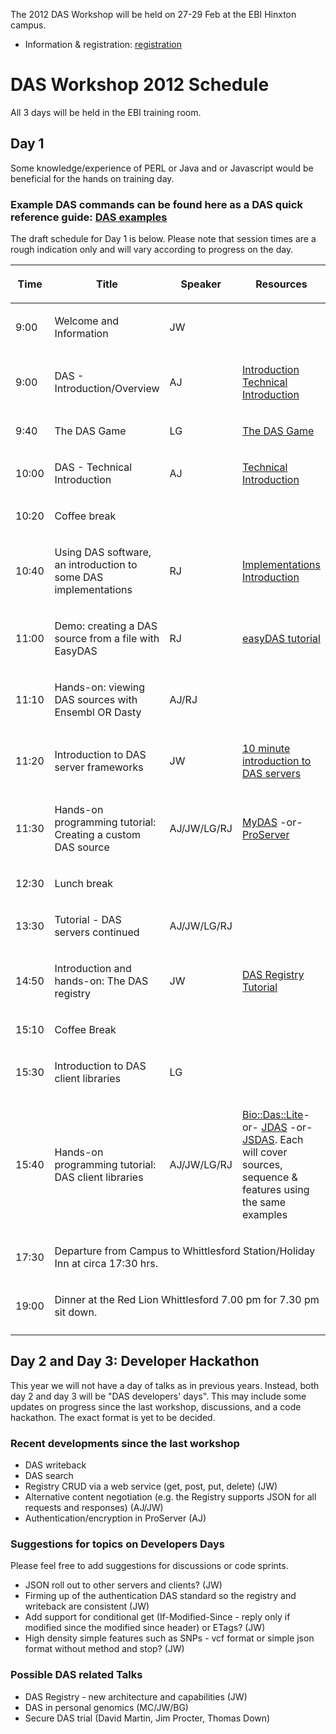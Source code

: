 The 2012 DAS Workshop will be held on 27-29 Feb at the EBI Hinxton campus.
* Information & registration: [http://www.ebi.ac.uk/training/onsite/120227_DAS.html registration]


=DAS Workshop 2012 Schedule=
All 3 days will be held in the EBI training room.
==Day 1==
Some knowledge/experience of PERL or Java and or Javascript would be beneficial for the hands on training day.
===Example DAS commands can be found here as a DAS quick reference guide: [http://www.dasregistry.org/DASCommandExamples.jsp DAS examples]===

The draft schedule for Day 1 is below. Please note that session times are a rough indication only and will vary according to progress on the day.

{| class="wikitable" border="1"
|- style="background:silver"
! width="100px"|Time
! Title
! Speaker
! Resources
|- 
| 9:00
| Welcome and Information
| JW
|
|- 
| 9:00
| DAS - Introduction/Overview
| AJ
| [http://www.biotnet.org/training-materials/introduction-das Introduction] [http://www.biotnet.org/training-materials/technical-introduction-das Technical Introduction]
|-
| 9:40
| The DAS Game
| LG
| [http://www.biotnet.org/training-materials/das-game The DAS Game]
|-
| 10:00
| DAS - Technical Introduction
| AJ
| [http://www.biotnet.org/training-materials/technical-introduction-das Technical Introduction]
|- style="background:#ffdead;"
| 10:20
| colspan="3" | Coffee break
|-
| 10:40
| Using DAS software, an introduction to some DAS implementations
| RJ
| [http://www.biotnet.org/training-materials/using-das-software-introduction-some-das-implementations Implementations Introduction]
|-
| 11:00
| Demo: creating a DAS source from a file with EasyDAS
| RJ
| [http://code.google.com/p/easydas/wiki/easyDAS_tutorial easyDAS tutorial]
|-
| 11:10
| Hands-on: viewing DAS sources with Ensembl OR Dasty
| AJ/RJ
| 
|-
| 11:20
| Introduction to DAS server frameworks
| JW
| [http://www.biotnet.org/training-materials/das-servers 10 minute introduction to DAS servers] 
|-
| 11:30
| Hands-on programming tutorial: Creating a custom DAS source
| AJ/JW/LG/RJ
| [http://code.google.com/p/mydas/wiki/Tutorials MyDAS] -or- [http://www.biotnet.org/training-materials/bio-das-proserver-tutorial ProServer]
|- style="background:#ffdead;"
| 12:30
| colspan="3" | Lunch break
|-
| 13:30
| Tutorial - DAS servers continued
| AJ/JW/LG/RJ
|
|-
| 14:50
| Introduction and hands-on: The DAS registry
| JW
| [http://www.biotnet.org/training-materials/short-das-registry-tutorial-basic-knowledge DAS Registry Tutorial] 
|-style="background:#ffdead;"
| 15:10
| colspan="3" | Coffee Break
|-
| 15:30
| Introduction to DAS client libraries
| LG
|
|-
| 15:40
| Hands-on programming tutorial: DAS client libraries
| AJ/JW/LG/RJ
| [http://www.biotnet.org/training-materials/bio-das-lite-tutorial Bio::Das::Lite]-or- [http://www.biotnet.org/training-materials/jdas JDAS] -or- [http://code.google.com/p/jsdas/wiki/tutorial JSDAS]. Each will cover sources, sequence & features using the same examples
|-  
|17:30
| colspan="3" | Departure from Campus to Whittlesford Station/Holiday Inn at circa 17:30 hrs.
|- style="background:#ffdead;"
|19:00
| colspan="3" | Dinner at the Red Lion Whittlesford 7.00 pm for 7.30 pm sit down.

|-
|}

==Day 2 and Day 3: Developer Hackathon==
This year we will not have a day of talks as in previous years. Instead, both day 2 and day 3 will be "DAS developers' days". This may include some updates on progress since the last workshop, discussions, and a code hackathon. The exact format is yet to be decided.

===Recent developments since the last workshop===

* DAS writeback
* DAS search
* Registry CRUD via a web service (get, post, put, delete) (JW)
* Alternative content negotiation (e.g. the Registry supports JSON for all requests and responses) (AJ/JW)
* Authentication/encryption in ProServer (AJ)

===Suggestions for topics on Developers Days===

Please feel free to add suggestions for discussions or code sprints.

* JSON roll out to other servers and clients? (JW)
* Firming up of the authentication DAS standard so the registry and writeback are consistent (JW)
* Add support for conditional get (If-Modified-Since - reply only if modified since the modified since header) or ETags? (JW)
* High density simple features such as SNPs - vcf format or simple json format without method and stop? (JW)

===Possible DAS related Talks===

* DAS Registry - new architecture and capabilities (JW)
* DAS in personal genomics (MC/JW/BG)
* Secure DAS trial (David Martin, Jim Procter, Thomas Down)